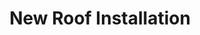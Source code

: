 ---
title: New Roof Installation
description: "New roof installation services for residential and commercial properties."
icon: "@/assets/roofing.png"
featuredImage: "@/assets/roof-work.jpg"
parent: "roofing"
---